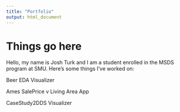 ```yaml
---
title: "Portfolio"
output: html_document
---
```


# Things go here

Hello, my name is Josh Turk and I am a student enrolled in the MSDS program at SMU. Here's some things I've worked on:

Beer EDA Visualizer

Ames SalePrice v Living Area App

CaseStudy2DDS Visualizer




